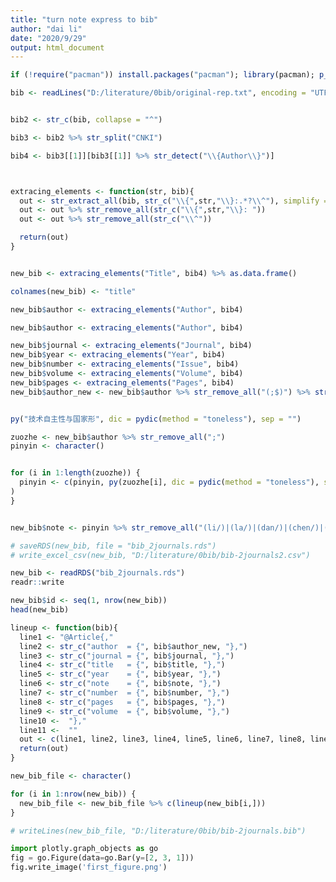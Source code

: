 ```yaml
---
title: "turn note express to bib"
author: "dai li"
date: "2020/9/29"
output: html_document
---
```


```r
if (!require("pacman")) install.packages("pacman"); library(pacman); p_load(devtools, officer, officedown, knitr, rmarkdown, tidyverse, qdapRegex, readxl, stringi, yaml, roxygen2, pinyin)

bib <- readLines("D:/literature/0bib/original-rep.txt", encoding = "UTF-8")


bib2 <- str_c(bib, collapse = "^")

bib3 <- bib2 %>% str_split("CNKI")

bib4 <- bib3[[1]][bib3[[1]] %>% str_detect("\\{Author\\}")]



extracing_elements <- function(str, bib){
  out <- str_extract_all(bib, str_c("\\{",str,"\\}:.*?\\^"), simplify = T)[str_extract_all(bib, str_c("\\{",str,"\\}:.*?\\^"), simplify = T) != ""]
  out <- out %>% str_remove_all(str_c("\\{",str,"\\}: "))
  out <- out %>% str_remove_all(str_c("\\^"))

  return(out)
}


new_bib <- extracing_elements("Title", bib4) %>% as.data.frame()

colnames(new_bib) <- "title"

new_bib$author <- extracing_elements("Author", bib4)

new_bib$author <- extracing_elements("Author", bib4)

new_bib$journal <- extracing_elements("Journal", bib4)
new_bib$year <- extracing_elements("Year", bib4)
new_bib$number <- extracing_elements("Issue", bib4)
new_bib$volume <- extracing_elements("Volume", bib4)
new_bib$pages <- extracing_elements("Pages", bib4)
new_bib$author_new <- new_bib$author %>% str_remove_all("(;$)") %>% str_replace_all(";", " and ")


py("技术自主性与国家形", dic = pydic(method = "toneless"), sep = "")
```

```r

zuozhe <- new_bib$author %>% str_remove_all(";")
pinyin <- character()


for (i in 1:length(zuozhe)) {
  pinyin <- c(pinyin, py(zuozhe[i], dic = pydic(method = "toneless"), sep = "")
)
}


new_bib$note <- pinyin %>% str_remove_all("(li/)|(la/)|(dan/)|(chen/)|(ju/)|(gou/)|(ni/)|(ruo/)|(xing/)|(hang/)|(ling/)|(suo/|(ruo/))")

# saveRDS(new_bib, file = "bib_2journals.rds")
# write_excel_csv(new_bib, "D:/literature/0bib/bib-2journals2.csv")

new_bib <- readRDS("bib_2journals.rds")
readr::write

new_bib$id <- seq(1, nrow(new_bib))
head(new_bib)

```

```r
lineup <- function(bib){
  line1 <- "@Article{,"
  line2 <- str_c("author  = {", bib$author_new, "},")
  line3 <- str_c("journal = {", bib$journal, "},")
  line4 <- str_c("title   = {", bib$title, "},")
  line5 <- str_c("year    = {", bib$year, "},")
  line6 <- str_c("note    = {", bib$note, "},")
  line7 <- str_c("number  = {", bib$number, "},")
  line8 <- str_c("pages   = {", bib$pages, "},")
  line9 <- str_c("volume  = {", bib$volume, "},")
  line10 <-  "},"
  line11 <-  ""
  out <- c(line1, line2, line3, line4, line5, line6, line7, line8, line9, line10, line11)
  return(out)
}

new_bib_file <- character()

for (i in 1:nrow(new_bib)) {
  new_bib_file <- new_bib_file %>% c(lineup(new_bib[i,]))
}

# writeLines(new_bib_file, "D:/literature/0bib/bib-2journals.bib")
```

```python
import plotly.graph_objects as go
fig = go.Figure(data=go.Bar(y=[2, 3, 1]))
fig.write_image('first_figure.png')


```

